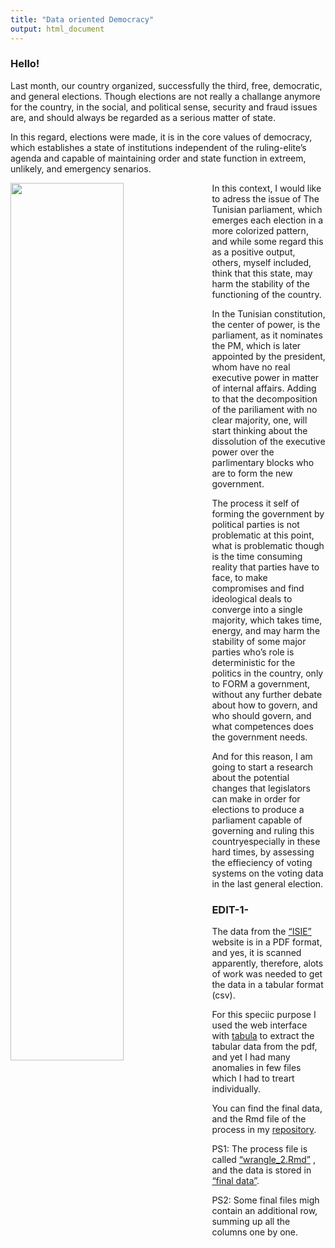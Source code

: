 ```yaml
---
title: "Data oriented Democracy"
output: html_document
---
```


### Hello!

Last month, our country organized, successfully the third, free, democratic, and general elections.
Though elections are not really a challange anymore for the country, in the social, and political sense, security and fraud issues are, and should always be regarded as a serious matter of state. 

In this regard, elections were made, it is in the core values of democracy, which establishes a state of institutions independent of the ruling-elite's agenda and capable of maintaining order and state function in extreem, unlikely, and emergency senarios.



<img src="docs/ARP2.jpg" style="width:60%; margin-right: 20px" align="left">




In this context, I would like to adress the issue of The Tunisian parliament, which emerges each election in a more colorized pattern, and while some regard this as a positive output, others, myself included, think that this state, may harm the stability of the functioning of the country.

In the Tunisian constitution, the center of power, is the parliament, as it nominates the PM, which is later appointed by the president, whom have no real executive power in matter of internal affairs. 
Adding to that the decomposition of the pariliament with no clear majority, one, will start thinking about the dissolution of the executive power over the parlimentary blocks who are to form the new government.

The process it self of forming the government by political parties is not problematic at this point, what is problematic though is the time consuming reality that parties have to face, to make compromises and find ideological deals to converge into a single majority, which takes time, energy, and may harm the stability of some major parties who's role is deterministic for the politics in the country, only to FORM a government, without any further debate about how to govern, and who should govern, and what competences does the government needs.

And for this reason, I am going to start a research about the potential changes that legislators can make in order for elections to produce a parliament capable of governing and ruling this countryespecially in these hard times, by assessing the effieciency of voting systems on the voting data in the last general election. 

### EDIT-1-

The data from the ["ISIE"](http://www.isie.tn/) website is in a PDF format, and yes, it is scanned apparently, therefore, alots of work was needed to get the data in a tabular format (csv).

For this speciic purpose I used the web interface with [tabula](https://tabula.technology/) to extract the tabular data from the pdf, and yet I had many anomalies in few files which I had to treart individually.

You can find the final data, and the Rmd file of the process in my [repository](https://github.com/bennour007/elections).

PS1: The process file is called ["wrangle_2.Rmd"](https://github.com/bennour007/elections/blob/master/wrangle_2.Rmd) , and the data is stored in ["final data"](https://github.com/bennour007/elections/tree/master/final_data).

PS2: Some final files migh contain an additional row, summing up all the columns one by one.


